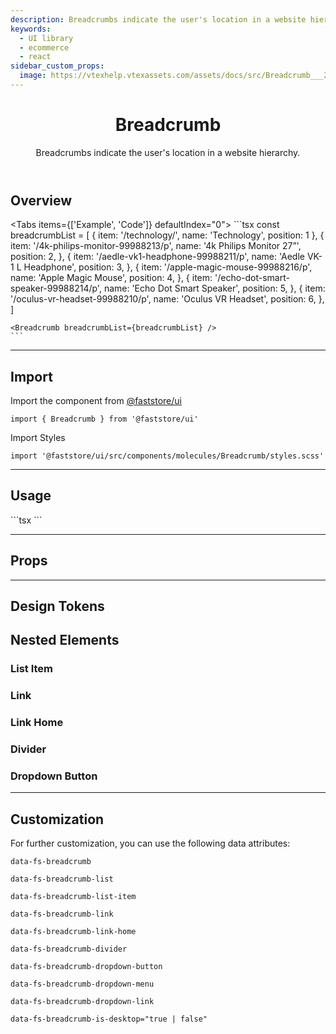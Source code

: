```yaml
---
description: Breadcrumbs indicate the user's location in a website hierarchy.
keywords:
  - UI library
  - ecommerce
  - react
sidebar_custom_props:
  image: https://vtexhelp.vtexassets.com/assets/docs/src/Breadcrumb___20a8572e919e1262c1405a5e80009e25.png
---
```




<header>

# Breadcrumb

Breadcrumbs indicate the user's location in a website hierarchy.

</header>

## Overview

<Tabs items={['Example', 'Code']} defaultIndex="0">
  <Tab>
    <OverviewSection>
      <Breadcrumb breadcrumbList={breadcrumbList} />
    </OverviewSection>
  </Tab>
  <Tab>
    ```tsx
    const breadcrumbList = [
      {
        item: '/technology/',
        name: 'Technology',
        position: 1
      },
      {
        item: '/4k-philips-monitor-99988213/p',
        name: '4k Philips Monitor 27”',
        position: 2,
      },
      {
        item: '/aedle-vk1-headphone-99988211/p',
        name: 'Aedle VK-1 L Headphone',
        position: 3,
      },
      {
        item: '/apple-magic-mouse-99988216/p',
        name: 'Apple Magic Mouse',
        position: 4,
      },
      {
        item: '/echo-dot-smart-speaker-99988214/p',
        name: 'Echo Dot Smart Speaker',
        position: 5,
      },
      {
        item: '/oculus-vr-headset-99988210/p',
        name: 'Oculus VR Headset',
        position: 6,
      },
    ]

    <Breadcrumb breadcrumbList={breadcrumbList} />
    ```

  </Tab>
</Tabs>

---

## Import

Import the component from [@faststore/ui](/../components)

```tsx
import { Breadcrumb } from '@faststore/ui'
```

Import Styles

```tsx
import '@faststore/ui/src/components/molecules/Breadcrumb/styles.scss'
```

---

## Usage

<OverviewSection>
  <Breadcrumb breadcrumbList={breadcrumbList} />
</OverviewSection>
```tsx
<Breadcrumb breadcrumbList={breadcrumbList} />
```

---

## Props

<PropsSection name="Breadcrumb" />

---

## Design Tokens

<TokenTable>
  <TokenRow token="--fs-breadcrumb-margin-left" value="var(--fs-spacing-0)" />
</TokenTable>

## Nested Elements

### List Item

<TokenTable>
  <TokenRow
    token="--fs-breadcrumb-list-item-padding"
    value="var(--fs-spacing-0)"
  />
  <TokenDivider />
  <TokenRow
    token="--fs-breadcrumb-list-item-last-text-color"
    value="var(--fs-color-text-light)"
    isColor
  />
  <TokenDivider />
  <TokenRow token="--fs-breadcrumb-list-item-max-width-mobile" value="30%" />
</TokenTable>

### Link

<TokenTable>
  <TokenRow
    token="--fs-breadcrumb-link-color-visited"
    value="var(--fs-color-link)"
    isColor
  />
</TokenTable>

### Link Home

<TokenTable>
  <TokenRow
    token="--fs-breadcrumb-link-home-padding"
    value="var(--fs-spacing-1)"
  />
  <TokenDivider />
  <TokenRow
    token="--fs-breadcrumb-link-home-border-radius"
    value="var(--fs-border-radius-circle)"
  />
  <TokenDivider />
  <TokenRow
    token="--fs-breadcrumb-link-home-hover-bkg-color"
    value="var(--fs-color-primary-bkg-light)"
    isColor
  />
  <TokenRow
    token="--fs-breadcrumb-link-home-color"
    value="var(--fs-color-text)"
    isColor
  />
</TokenTable>

### Divider

<TokenTable>
  <TokenRow
    token="--fs-breadcrumb-divider-height"
    value="var(--fs-spacing-3)"
  />
  <TokenRow
    token="--fs-breadcrumb-divider-margin"
    value="var(--fs-spacing-1)"
  />
  <TokenDivider />
  <TokenRow
    token="--fs-breadcrumb-divider-border-left-width"
    value="var(--fs-border-width)"
  />
  <TokenRow
    token="--fs-breadcrumb-divider-border-left-color"
    value="var(--fs-border-color-light)"
    isColor
  />
</TokenTable>

### Dropdown Button

<TokenTable>
  <TokenRow
    token="--fs-breadcrumb-dropdown-button-margin-left"
    value="var(--fs-breadcrumb-margin-left)"
  />
  <TokenDivider />
  <TokenRow
    token="--fs-breadcrumb-dropdown-button-color"
    value="var(--fs-color-link)"
    isColor
  />
  <TokenDivider />
  <TokenRow
    token="--fs-breadcrumb-dropdown-button-border-radius"
    value="var(--fs-spacing-0)"
  />
  <TokenDivider />
  <TokenRow
    token="--fs-breadcrumb-dropdown-button-transition-property"
    value="var(--fs-transition-property)"
  />
  <TokenRow
    token="--fs-breadcrumb-dropdown-button-transition-timing"
    value="var(--fs-transition-timing)"
  />
  <TokenRow
    token="--fs-breadcrumb-dropdown-button-transition-function"
    value="var(--fs-transition-function)"
  />
</TokenTable>

---

## Customization

For further customization, you can use the following data attributes:

`data-fs-breadcrumb`

`data-fs-breadcrumb-list`

`data-fs-breadcrumb-list-item`

`data-fs-breadcrumb-link`

`data-fs-breadcrumb-link-home`

`data-fs-breadcrumb-divider`

`data-fs-breadcrumb-dropdown-button`

`data-fs-breadcrumb-dropdown-menu`

`data-fs-breadcrumb-dropdown-link`

`data-fs-breadcrumb-is-desktop="true | false"`
